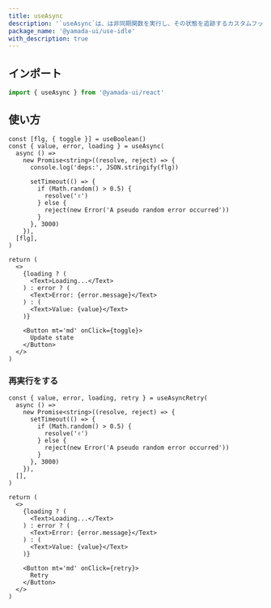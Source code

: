 ```yaml
---
title: useAsync
description: '`useAsync`は、は非同期関数を実行し、その状態を追跡するカスタムフックです。'
package_name: '@yamada-ui/use-idle'
with_description: true
---
```


## インポート

```ts
import { useAsync } from '@yamada-ui/react'
```

## 使い方

```tsx functional=true
const [flg, { toggle }] = useBoolean()
const { value, error, loading } = useAsync(
  async () =>
    new Promise<string>((resolve, reject) => {
      console.log('deps:', JSON.stringify(flg))

      setTimeout(() => {
        if (Math.random() > 0.5) {
          resolve('✌️')
        } else {
          reject(new Error('A pseudo random error occurred'))
        }
      }, 3000)
    }),
  [flg],
)

return (
  <>
    {loading ? (
      <Text>Loading...</Text>
    ) : error ? (
      <Text>Error: {error.message}</Text>
    ) : (
      <Text>Value: {value}</Text>
    )}

    <Button mt='md' onClick={toggle}>
      Update state
    </Button>
  </>
)
```

### 再実行をする

```tsx functional=true
const { value, error, loading, retry } = useAsyncRetry(
  async () =>
    new Promise<string>((resolve, reject) => {
      setTimeout(() => {
        if (Math.random() > 0.5) {
          resolve('✌️')
        } else {
          reject(new Error('A pseudo random error occurred'))
        }
      }, 3000)
    }),
  [],
)

return (
  <>
    {loading ? (
      <Text>Loading...</Text>
    ) : error ? (
      <Text>Error: {error.message}</Text>
    ) : (
      <Text>Value: {value}</Text>
    )}

    <Button mt='md' onClick={retry}>
      Retry
    </Button>
  </>
)
```
